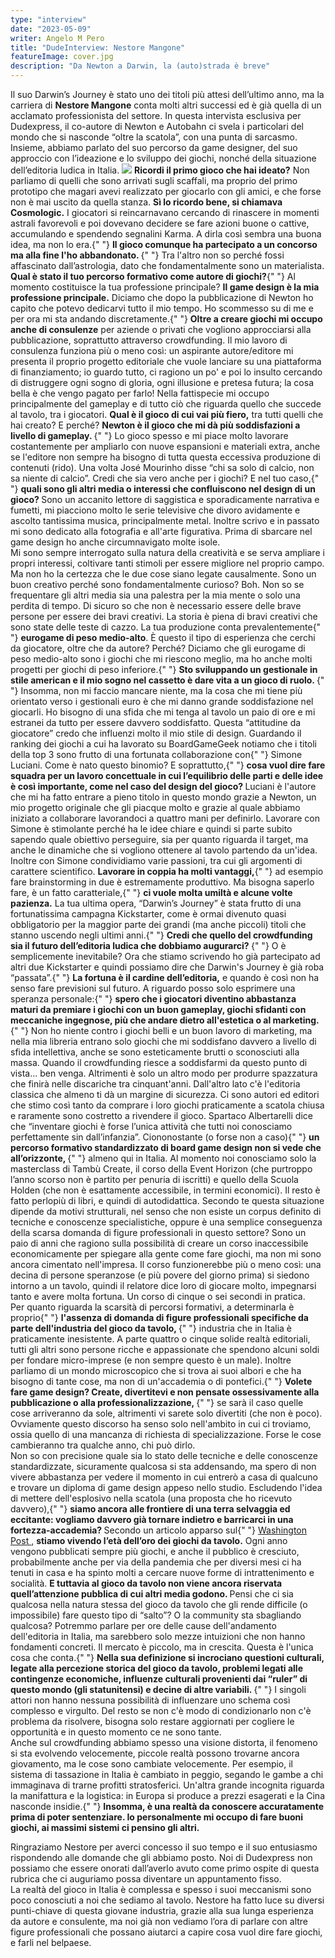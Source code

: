 ```yaml
---
type: "interview"
date: "2023-05-09"
writer: Angelo M Pero
title: "DudeInterview: Nestore Mangone"
featureImage: cover.jpg
description: "Da Newton a Darwin, la (auto)strada è breve"
---
```


<InterviewIntro>
  Il suo Darwin’s Journey è stato uno dei titoli più attesi dell’ultimo anno, ma
  la carriera di <strong>Nestore Mangone</strong> conta molti altri successi ed
  è già quella di un acclamato professionista del settore. In questa intervista
  esclusiva per Dudexpress, il co-autore di Newton e Autobahn ci svela i
  particolari del mondo che si nasconde “oltre la scatola”, con una punta di
  sarcasmo. Insieme, abbiamo parlato del suo percorso da game designer, del suo
  approccio con l’ideazione e lo sviluppo dei giochi, nonché della situazione
  dell’editoria ludica in Italia.
</InterviewIntro>

<img src="./games.png?t=5" />

<InterviewItem type="question">
  <strong>Ricordi il primo gioco che hai ideato?</strong> Non parliamo di quelli
  che sono arrivati sugli scaffali, ma proprio del primo prototipo che magari
  avevi realizzato per giocarlo con gli amici, e che forse non è mai uscito da
  quella stanza.
</InterviewItem>

<InterviewItem type="answer" name="NM">
  <strong>Sì lo ricordo bene, si chiamava Cosmologic.</strong> I giocatori si
  reincarnavano cercando di rinascere in momenti astrali favorevoli e poi
  dovevano decidere se fare azioni buone o cattive, accumulando e spendendo
  segnalini Karma. A dirla così sembra una buona idea, ma non lo era.{" "}
  <strong>
    Il gioco comunque ha partecipato a un concorso ma alla fine l'ho
    abbandonato.
  </strong>{" "}
  Tra l'altro non so perché fossi affascinato dall’astrologia, dato che
  fondamentalmente sono un materialista.
</InterviewItem>

<InterviewItem type="question">
  <strong>Qual è stato il tuo percorso formativo come autore di giochi?</strong>{" "}
  Al momento costituisce la tua professione principale?
</InterviewItem>

<InterviewItem type="answer" name="NM">
  <strong>Il game design è la mia professione principale.</strong> Diciamo che
  dopo la pubblicazione di Newton ho capito che potevo dedicarvi tutto il mio
  tempo. Ho scommesso su di me e per ora mi sta andando discretamente.{" "}
  <strong>Oltre a creare giochi mi occupo anche di consulenze</strong> per
  aziende o privati che vogliono approcciarsi alla pubblicazione, soprattutto
  attraverso crowdfunding. Il mio lavoro di consulenza funziona più o meno così:
  un aspirante autore/editore mi presenta il proprio progetto editoriale che
  vuole lanciare su una piattaforma di finanziamento; io guardo tutto, ci
  ragiono un po' e poi lo insulto cercando di distruggere ogni sogno di gloria,
  ogni illusione e pretesa futura; la cosa bella è che vengo pagato per farlo!
  Nella fattispecie mi occupo principalmente del gameplay e di tutto ciò che
  riguarda quello che succede al tavolo, tra i giocatori.
</InterviewItem>

<InterviewItem type="question">
  <strong>Qual è il gioco di cui vai più fiero,</strong> tra tutti quelli che
  hai creato? E perché?
</InterviewItem>

<InterviewItem type="answer" name="NM">
  <strong>
    Newton è il gioco che mi dà più soddisfazioni a livello di gameplay.
  </strong>{" "}
  Lo gioco spesso e mi piace molto lavorare costantemente per ampliarlo con
  nuove espansioni e materiali extra, anche se l'editore non sempre ha bisogno
  di tutta questa eccessiva produzione di contenuti (rido).
</InterviewItem>

<InterviewItem type="question">
  Una volta José Mourinho disse “chi sa solo di calcio, non sa niente di
  calcio”. Credi che sia vero anche per i giochi? E nel tuo caso,{" "}
  <strong>
    quali sono gli altri media o interessi che confluiscono nel design di un
    gioco?
  </strong>
</InterviewItem>

<InterviewItem type="answer" name="NM">
  Sono un accanito lettore di saggistica e sporadicamente narrativa e fumetti,
  mi piacciono molto le serie televisive che divoro avidamente e ascolto
  tantissima musica, principalmente metal. Inoltre scrivo e in passato mi sono
  dedicato alla fotografia e all'arte figurativa. Prima di sbarcare nel game
  design ho anche circumnavigato molte isole.
  <br />
  Mi sono sempre interrogato sulla natura della creatività e se serva ampliare i
  propri interessi, coltivare tanti stimoli per essere migliore nel proprio
  campo. Ma non ho la certezza che le due cose siano legate causalmente. Sono un
  buon creativo perché sono fondamentalmente curioso? Boh. Non so se frequentare
  gli altri media sia una palestra per la mia mente o solo una perdita di tempo.
  Di sicuro so che non è necessario essere delle brave persone per essere dei
  bravi creativi. La storia è piena di bravi creativi che sono state delle teste
  di cazzo.
</InterviewItem>

<InterviewItem type="question">
  La tua produzione conta prevalentemente{" "}
  <strong>eurogame di peso medio-alto</strong>. È questo il tipo di esperienza
  che cerchi da giocatore, oltre che da autore? Perché?
</InterviewItem>

<InterviewItem type="answer" name="NM">
  Diciamo che gli eurogame di peso medio-alto sono i giochi che mi riescono
  meglio, ma ho anche molti progetti per giochi di peso inferiore.{" "}
  <strong>
    Sto sviluppando un gestionale in stile american e il mio sogno nel cassetto
    è dare vita a un gioco di ruolo.
  </strong>{" "}
  Insomma, non mi faccio mancare niente, ma la cosa che mi tiene più orientato
  verso i gestionali euro è che mi danno grande soddisfazione nel giocarli. Ho
  bisogno di una sfida che mi tenga al tavolo un paio di ore e mi estranei da
  tutto per essere davvero soddisfatto. Questa “attitudine da giocatore” credo
  che influenzi molto il mio stile di design.
</InterviewItem>

<InterviewItem type="question">
  Guardando il ranking dei giochi a cui ha lavorato su BoardGameGeek notiamo che
  i titoli della top 3 sono frutto di una fortunata collaborazione con{" "}
  <Link to="/designers/simone-luciani">Simone Luciani</Link>. Come è nato questo
  binomio? E soprattutto,{" "}
  <strong>
    cosa vuol dire fare squadra per un lavoro concettuale in cui l’equilibrio
    delle parti e delle idee è così importante, come nel caso del design del
    gioco?
  </strong>
</InterviewItem>

<InterviewItem type="answer" name="NM">
  Luciani è l'autore che mi ha fatto entrare a pieno titolo in questo mondo
  grazie a Newton, un mio progetto originale che gli piacque molto e grazie al
  quale abbiamo iniziato a collaborare lavorandoci a quattro mani per definirlo.
  Lavorare con Simone è stimolante perché ha le idee chiare e quindi si parte
  subito sapendo quale obiettivo perseguire, sia per quanto riguarda il target,
  ma anche le dinamiche che si vogliono ottenere al tavolo partendo da un'idea.
  Inoltre con Simone condividiamo varie passioni, tra cui gli argomenti di
  carattere scientifico. <strong>Lavorare in coppia ha molti vantaggi,</strong>{" "}
  ad esempio fare brainstorming in due è estremamente produttivo. Ma bisogna
  saperlo fare, è un fatto caratteriale,{" "}
  <strong>ci vuole molta umiltà e alcune volte pazienza.</strong>
</InterviewItem>

<InterviewItem type="question">
  La tua ultima opera, “Darwin’s Journey” è stata frutto di una fortunatissima
  campagna Kickstarter, come è ormai divenuto quasi obbligatorio per la maggior
  parte dei grandi (ma anche piccoli) titoli che stanno uscendo negli ultimi
  anni.{" "}
  <strong>
    Credi che quello del crowdfunding sia il futuro dell’editoria ludica che
    dobbiamo augurarci?
  </strong>{" "}
  O è semplicemente inevitabile?
</InterviewItem>

<InterviewItem type="answer" name="NM">
  Ora che stiamo scrivendo ho già partecipato ad altri due Kickstarter e quindi
  possiamo dire che Darwin's Journey è già roba “passata”.{" "}
  <strong>La fortuna è il cardine dell’editoria,</strong> e quando è così non ha
  senso fare previsioni sul futuro. A riguardo posso solo esprimere una speranza
  personale:{" "}
  <strong>
    spero che i giocatori diventino abbastanza maturi da premiare i giochi con
    un buon gameplay, giochi sfidanti con meccaniche ingegnose, più che andare
    dietro all'estetica o al marketing.
  </strong>{" "}
  Non ho niente contro i giochi belli e un buon lavoro di marketing, ma nella
  mia libreria entrano solo giochi che mi soddisfano davvero a livello di sfida
  intellettiva, anche se sono esteticamente brutti o sconosciuti alla massa.
  Quando il crowdfunding riesce a soddisfarmi da questo punto di vista... ben
  venga. Altrimenti è solo un altro modo per produrre spazzatura che finirà
  nelle discariche tra cinquant'anni. Dall'altro lato c'è l'editoria classica
  che almeno ti dà un margine di sicurezza. Ci sono autori ed editori che stimo
  così tanto da comprare i loro giochi praticamente a scatola chiusa e raramente
  sono costretto a rivendere il gioco.
</InterviewItem>

<InterviewItem type="question">
  Spartaco Albertarelli dice che “inventare giochi è forse l’unica attività che
  tutti noi conosciamo perfettamente sin dall’infanzia”. Ciononostante (o forse
  non a caso){" "}
  <strong>
    un percorso formativo standardizzato di board game design non si vede che
    all’orizzonte,
  </strong>{" "}
  almeno qui in Italia. Al momento noi conosciamo solo la masterclass di Tambù
  Create, il corso della Event Horizon (che purtroppo l’anno scorso non è
  partito per penuria di iscritti) e quello della Scuola Holden (che non è
  esattamente accessibile, in termini economici). Il resto è fatto perlopiù di
  libri, e quindi di autodidattica. Secondo te questa situazione dipende da
  motivi strutturali, nel senso che non esiste un corpus definito di tecniche e
  conoscenze specialistiche, oppure è una semplice conseguenza della scarsa
  domanda di figure professionali in questo settore?
</InterviewItem>

<InterviewItem type="answer" name="NM">
  Sono un paio di anni che ragiono sulla possibilità di creare un corso
  inaccessibile economicamente per spiegare alla gente come fare giochi, ma non
  mi sono ancora cimentato nell'impresa. Il corso funzionerebbe più o meno così:
  una decina di persone speranzose (e più povere del giorno prima) si siedono
  intorno a un tavolo, quindi il relatore dice loro di giocare molto, impegnarsi
  tanto e avere molta fortuna. Un corso di cinque o sei secondi in pratica.
  <br />
  Per quanto riguarda la scarsità di percorsi formativi, a determinarla è
  proprio{" "}
  <strong>
    l'assenza di domanda di figure professionali specifiche da parte
    dell'industria del gioco da tavolo,
  </strong>{" "}
  industria che in Italia è praticamente inesistente. A parte quattro o cinque
  solide realtà editoriali, tutti gli altri sono persone ricche e appassionate
  che spendono alcuni soldi per fondare micro-imprese (e non sempre questo è un
  male). Inoltre parliamo di un mondo microscopico che si trova ai suoi albori e
  che ha bisogno di tante cose, ma non di un'accademia o di pontefici.{" "}
  <strong>
    Volete fare game design? Create, divertitevi e non pensate ossessivamente
    alla pubblicazione o alla professionalizzazione,
  </strong>{" "}
  se sarà il caso quelle cose arriveranno da sole, altrimenti vi sarete solo
  divertiti (che non è poco). Ovviamente questo discorso ha senso solo
  nell'ambito in cui ci troviamo, ossia quello di una mancanza di richiesta di
  specializzazione. Forse le cose cambieranno tra qualche anno, chi può dirlo.
  <br />
  Non so con precisione quale sia lo stato delle tecniche e delle conoscenze
  standardizzate, sicuramente qualcosa si sta addensando, ma spero di non vivere
  abbastanza per vedere il momento in cui entrerò a casa di qualcuno e trovare
  un diploma di game design appeso nello studio. Escludendo l'idea di mettere
  dell'esplosivo nella scatola (una proposta che ho ricevuto davvero),{" "}
  <strong>
    siamo ancora alle frontiere di una terra selvaggia ed eccitante: vogliamo
    davvero già tornare indietro e barricarci in una fortezza-accademia?
  </strong>
</InterviewItem>

<InterviewItem type="question">
  Secondo un articolo apparso sul{" "}
  <a
    href="https://www.washingtonpost.com/business/2022/12/24/board-game-popularity/"
    target="_blank"
  >
    Washington Post
  </a>
  , <strong>stiamo vivendo l’età dell’oro dei giochi da tavolo.</strong> Ogni anno
  vengono pubblicati sempre più giochi, e anche il pubblico è cresciuto, probabilmente
  anche per via della pandemia che per diversi mesi ci ha tenuti in casa e ha spinto
  molti a cercare nuove forme di intrattenimento e socialità. <strong>
    E tuttavia al gioco da tavolo non viene ancora riservata quell’attenzione
    pubblica di cui altri media godono.
  </strong> Pensi che ci sia qualcosa nella natura stessa del gioco da tavolo che
  gli rende difficile (o impossibile) fare questo tipo di “salto”? O la community
  sta sbagliando qualcosa?
</InterviewItem>

<InterviewItem type="answer" name="NM">
  Potremmo parlare per ore delle cause dell'andamento dell'editoria in Italia,
  ma sarebbero solo mezze intuizioni che non hanno fondamenti concreti. Il
  mercato è piccolo, ma in crescita. Questa è l'unica cosa che conta.{" "}
  <strong>
    Nella sua definizione si incrociano questioni culturali, legate alla
    percezione storica del gioco da tavolo, problemi legati alle contingenze
    economiche, influenze culturali provenienti dai “ruler” di questo mondo (gli
    statunitensi) e decine di altre variabili.
  </strong>{" "}
  I singoli attori non hanno nessuna possibilità di influenzare uno schema così
  complesso e virgulto. Del resto se non c'è modo di condizionarlo non c'è
  problema da risolvere, bisogna solo restare aggiornati per cogliere le
  opportunità e in questo momento ce ne sono tante.
  <br />
  Anche sul crowdfunding abbiamo spesso una visione distorta, il fenomeno si sta
  evolvendo velocemente, piccole realtà possono trovarne ancora giovamento, ma
  le cose sono cambiate velocemente. Per esempio, il sistema di tassazione in
  Italia è cambiato in peggio, segando le gambe a chi immaginava di trarne
  profitti stratosferici. Un'altra grande incognita riguarda la manifattura e la
  logistica: in Europa si produce a prezzi esagerati e la Cina nasconde insidie.{" "}
  <strong>
    Insomma, è una realtà da conoscere accuratamente prima di poter sentenziare.
    Io personalmente mi occupo di fare buoni giochi, ai massimi sistemi ci
    pensino gli altri.
  </strong>
</InterviewItem>

<p>
  Ringraziamo Nestore per averci concesso il suo tempo e il suo entusiasmo
  rispondendo alle domande che gli abbiamo posto. Noi di Dudexpress non possiamo
  che essere onorati dall’averlo avuto come primo ospite di questa rubrica che
  ci auguriamo possa diventare un appuntamento fisso.
  <br />
  La realtà del gioco in Italia è complessa e spesso i suoi meccanismi sono poco
  conosciuti a noi che sediamo al tavolo. Nestore ha fatto luce su diversi
  punti-chiave di questa giovane industria, grazie alla sua lunga esperienza da
  autore e consulente, ma noi già non vediamo l’ora di parlare con altre figure
  professionali che possano aiutarci a capire cosa vuol dire fare giochi, e
  farli nel belpaese.
</p>
